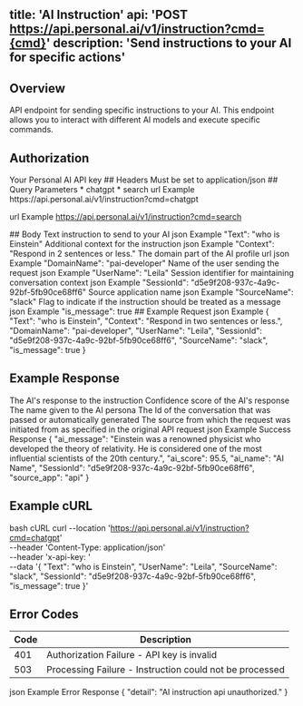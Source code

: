 title: 'AI Instruction'
api: 'POST https://api.personal.ai/v1/instruction?cmd={cmd}'
description: 'Send instructions to your AI for specific actions'
---
## Overview
API endpoint for sending specific instructions to your AI. This endpoint allows you to interact with different AI models and execute specific commands.
## Authorization
<ParamField header="x-api-key" type="string" required>
  Your Personal AI API key
</ParamField>
## Headers
<ParamField header="Content-Type" type="string" required>
  Must be set to application/json
</ParamField>
## Query Parameters
<ParamField path="cmd" type="string" required>
  * chatgpt
  * search
url Example
    https://api.personal.ai/v1/instruction?cmd=chatgpt

url Example
    https://api.personal.ai/v1/instruction?cmd=search

</ParamField>
## Body
<ParamField body="Text" type="string" required>
  Text instruction to send to your AI
json Example
    "Text": "who is Einstein"

</ParamField>
<ParamField body="Context" type="string" optional>
  Additional context for the instruction
json Example
    "Context": "Respond in 2 sentences or less."

</ParamField>
<ParamField body="DomainName" type="string" required>
  The domain part of the AI profile url
json Example
    "DomainName": "pai-developer"

</ParamField>
<ParamField body="UserName" type="string" optional>
  Name of the user sending the request
json Example
    "UserName": "Leila"

</ParamField>
<ParamField body="SessionId" type="string" optional>
  Session identifier for maintaining conversation context
json Example
    "SessionId": "d5e9f208-937c-4a9c-92bf-5fb90ce68ff6"

</ParamField>
<ParamField body="SourceName" type="string" optional>
  Source application name
json Example
    "SourceName": "slack"

</ParamField>
<ParamField body="is_message" type="boolean" optional>
  Flag to indicate if the instruction should be treated as a message
json Example
    "is_message": true

</ParamField>
## Example Request
json Example
{
    "Text": "who is Einstein",
    "Context": "Respond in two sentences or less.",
    "DomainName": "pai-developer",
    "UserName": "Leila",
    "SessionId": "d5e9f208-937c-4a9c-92bf-5fb90ce68ff6",
    "SourceName": "slack",
    "is_message": true
}

## Example Response
<ResponseField name="ai_message" type="string">
  The AI's response to the instruction
</ResponseField>
<ResponseField name="ai_score" type="number">
  Confidence score of the AI's response
</ResponseField>
<ResponseField name="ai_name" type="string">
  The name given to the AI persona
</ResponseField>
<ResponseField name="SessionId" type="string">
  The Id of the conversation that was passed or automatically generated
</ResponseField>
<ResponseField name="source_app" type="string">
  The source from which the request was initiated from as specified in the original API request
</ResponseField>
json Example Success Response
{
    "ai_message": "Einstein was a renowned physicist who developed the theory of relativity. He is considered one of the most influential scientists of the 20th century.",
    "ai_score": 95.5,
    "ai_name": "AI Name",
    "SessionId": "d5e9f208-937c-4a9c-92bf-5fb90ce68ff6",
    "source_app": "api"
}

## Example cURL
bash cURL
curl --location 'https://api.personal.ai/v1/instruction?cmd=chatgpt' \
--header 'Content-Type: application/json' \
--header 'x-api-key: <your-api-key>' \
--data '{
    "Text": "who is Einstein",
    "UserName": "Leila",
    "SourceName": "slack",
    "SessionId": "d5e9f208-937c-4a9c-92bf-5fb90ce68ff6",
    "is_message": true
}'

## Error Codes
| Code | Description |
| --- | --- |
| 401 | Authorization Failure - API key is invalid |
| 503 | Processing Failure - Instruction could not be processed |
json Example Error Response
{
    "detail": "AI instruction api unauthorized."
}
